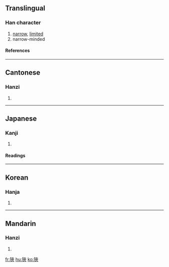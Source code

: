 {{see|狭}}

==Translingual==
===Han character===
{{Han char|rn=94|rad=犬|as=07|sn=10|four=4423<sub>8</sub>|canj=大竹大人人 (KHKOO)}}
# [[narrow]], [[limited]]
# narrow-minded
====References====
{{Han ref|kx=0711.300|dkj=20428|dj=1123.280|hdz=21348.040|uh=72F9|ud=29433|bh=AF55|bd=44885}}

----
==Cantonese==
===Hanzi===
{{yue-hanzi|jyut=|y=haap6}}
# {{defn|Cantonese}}

----
==Japanese==
===Kanji===
{{ja-kanji|grade=|rs=犬07}}
# {{defn|Japanese}} 
====Readings====
{{ja-readings|on=[[きょう]] (kyō), [[こう]] (kō)|kun=[[せまい]] (semai), [[せばめる]] (sebameru)}}

----
==Korean==
===Hanja===
{{ko-hanja|hangeul=협|eumhun=|rv=hyeop|mr=hyŏp|y=heyp}}
# {{defn|Korean}}

----
==Mandarin==
===Hanzi===
{{cmn-hanzi|sim=狭|pin=[[jùn]] (jun4), [[xiá]] (xia2), [[xùn]] (xun4)|wg=chün<sup>4</sup>, hsia<sup>2</sup>, hsün<sup>4</sup>}}
# {{defn|Mandarin}}

[[fr:狹]]
[[hu:狹]]
[[ko:狹]]